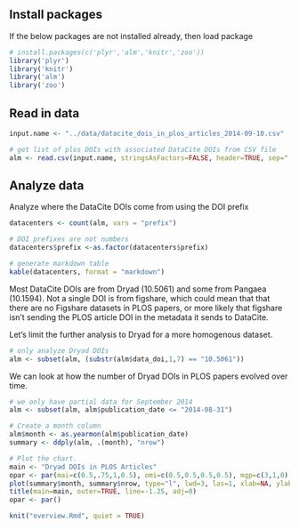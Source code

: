 ## Install packages 

If the below packages are not installed already, then load package

```r
# install.packages(c('plyr','alm','knitr','zoo'))
library('plyr')
library('knitr')
library('alm')
library('zoo')
```

## Read in data

```r
input.name <- "../data/datacite_dois_in_plos_articles_2014-09-10.csv"

# get list of plos DOIs with associated DataCite DOIs from CSV file
alm <- read.csv(input.name, stringsAsFactors=FALSE, header=TRUE, sep=",")
```

## Analyze data

Analyze where the DataCite DOIs come from using the DOI prefix
```r
datacenters <- count(alm, vars = "prefix")

# DOI prefixes are not numbers
datacenters$prefix <-as.factor(datacenters$prefix)

# generate markdown table
kable(datacenters, format = "markdown")
```

Most DataCite DOIs are from Dryad (10.5061) and some from Pangaea (10.1594). Not a single DOI is from figshare, which could mean that that there are no Figshare datasets in PLOS papers, or more likely that figshare isn't sending the PLOS article DOI in the metadata it sends to DataCite.

Let's limit the further analysis to Dryad for a more homogenous dataset.

```r
# only analyze Dryad DOIs
alm <- subset(alm, (substr(alm$data_doi,1,7) == "10.5061"))
```

We can look at how the number of Dryad DOIs in PLOS papers evolved over time.

```r
# we only have partial data for September 2014
alm <- subset(alm, alm$publication_date <= "2014-08-31")

# Create a month column
alm$month <- as.yearmon(alm$publication_date)
summary <- ddply(alm, .(month), "nrow")

# Plot the chart.
main <- "Dryad DOIs in PLOS Articles"
opar <- par(mai=c(0.5,.75,1,0.5), omi=c(0.5,0.5,0.5,0.5), mgp=c(3,1,0), fg="black", cex=1, cex.main=3, cex.lab=2, cex.axis=1.5, col.main="#1447f2", col.lab="black", col.axis="black")
plot(summary$month, summary$nrow, type="l", lwd=3, las=1, xlab=NA, ylab=NA, ylim=c(0,20), xaxp=c(2007,2014,6), bty="n", col="#1447f2")
title(main=main, outer=TRUE, line=-1.25, adj=0)
opar <- par()
```


```r
knit("overview.Rmd", quiet = TRUE)
```


